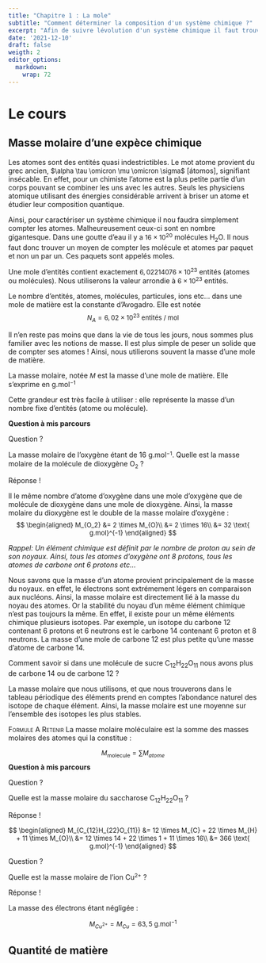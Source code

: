 ```yaml
---
title: "Chapitre 1 : La mole"
subtitle: "Comment déterminer la composition d'un système chimique ?"
excerpt: "Afin de suivre lévolution d'un système chimique il faut trouver comment quantifier l'état d'un système chimique. Quelles sont les grandeurs physiques pertinentes ? "
date: '2021-12-10'
draft: false
weigth: 2
editor_options: 
  markdown: 
    wrap: 72
---
```


<style>
.math {
  font-size: small;
}
</style>

# Le cours

## Masse molaire d'une expèce chimique

Les atomes sont des entités quasi indestrictibles. Le mot atome provient du grec ancien, $\alpha \tau \omicron \mu \omicron \sigma$ [átomos], signifiant insécable. En effet, pour un chimiste l'atome est la plus petite partie d'un corps pouvant se combiner les uns avec les autres. Seuls les physiciens atomique utilisant des énergies considérable arrivent à briser un atome et étudier leur composition quantique.

Ainsi, pour caractériser un système chimique il nou faudra simplement compter les atomes. Malheureusement ceux-ci sont en nombre gigantesque. Dans une goutte d'eau il y a $16 \times 10^{20}$ molécules H$_2$O. Il nous faut donc trouver un moyen de compter les molécule et atomes par paquet et non un par un. Ces paquets sont appelés moles. 

Une mole d’entités contient exactement $6,022 140 76 \times 10^{23}$ entités (atomes ou molécules). Nous utiliserons la valeur arrondie à $6 \times 10^{23}$ entités. 

::: {.definition}
Le nombre d'entités, atomes, molécules, particules, ions etc... dans une mole de matière est la constante d'Avogadro. Elle est notée $$N_A = 6,02 \times 10^{23} \text{ entités / mol}$$
:::

Il n'en reste pas moins que dans la vie de tous les jours, nous sommes plus familier avec les notions de masse. Il est plus simple de peser un solide que de compter ses atomes ! Ainsi, nous utilierons souvent la masse d'une mole de matière.

::: {.definition}
La masse molaire, notée $M$ est la masse d'une mole de matière. Elle s'exprime en g.mol$^{-1}$
:::

Cette grandeur est très facile à utiliser : elle représente la masse d'un nombre fixe d'entités (atome ou molécule).

**Question à mis parcours**

<div class="panelset">
  <div class="panel">
  <div class="panel-name">Question ? </div>
  <!-- Panel content -->
  <p>
  La masse molaire de l'oxygène étant de 16 g.mol$^{-1}$. Quelle est la masse molaire de la molécule de dioxygène O$_2$ ?
  </p>
  </div>
  <div class="panel">
  <div class="panel-name"> Réponse ! </div>
  <!-- Panel content -->
  <p>
  Il le même nombre d'atome d'oxygène dans une mole d'oxygène que de molécule de dioxygène dans une mole de dioxygène. Ainsi, la masse molaire du dioxygène est le double de la masse molaire d'oxygène :
  $$ 
  \begin{aligned}
  M_{O_2} &= 2 \times M_{O}\\
  &= 2 \times 16\\
  &= 32 \text{ g.mol}^{-1}
  \end{aligned}
  $$
  </p>
  </div>
</div>

*Rappel: Un élément chimique est définit par le nombre de proton au sein de son noyaux. Ainsi, tous les atomes d'oxygène ont 8 protons, tous les atomes de carbone ont 6 protons etc...*

Nous savons que la masse d'un atome provient principalement de la masse du noyaux. en effet, le électrons sont extrémement légers en comparaison aux nucléons. Ainsi, la masse molaire est directement lié à la masse du noyau des atomes. Or la stabilité du noyau d'un même élément chimique n'est pas toujours la même. En effet, il existe pour un même éléments chimique plusieurs isotopes. Par exemple, un isotope du carbone 12 contenant 6 protons et 6 neutrons est le carbone 14 contenant 6 proton et 8 neutrons. La masse d'une mole de carbone 12 est plus petite qu'une masse d'atome de carbone 14. 

Comment savoir si dans une molécule de sucre C~12~H~22~O~11~ nous avons plus de carbone 14 ou de carbone 12 ? 

La masse molaire que nous utilisons, et que nous trouverons dans le tableau périodique des éléments prend en comptes l'abondance naturel des isotope de chaque élément. Ainsi, la masse molaire est une moyenne sur l'ensemble des isotopes les plus stables.  

<span style="font-variant:small-caps;">Formule A Retenir</span> La masse molaire moléculaire est la somme des masses molaires des atomes qui la constitue : 

$$ M_{\text{molecule}} = \sum M_{atome}$$
**Question à mis parcours**
  
<div class="panelset">
  <div class="panel">
  <div class="panel-name">Question ? </div>
  <!-- Panel content -->
  <p>
  Quelle est la masse molaire du saccharose C~12~H~22~O~11~ ?
  </p>
  </div>
  <div class="panel">
  <div class="panel-name"> Réponse ! </div>
  <!-- Panel content -->
  <p>
  $$ 
  \begin{aligned}
  M_{C_{12}H_{22}O_{11}} &= 12 \times M_{C} + 22 \times M_{H} + 11 \times M_{O}\\
  &= 12 \times 14 + 22 \times 1 + 11 \times 16\\
  &= 366 \text{ g.mol}^{-1}
  \end{aligned}
  $$
  </p>
  </div>
</div>

<div class="panelset">
  <div class="panel">
  <div class="panel-name">Question ? </div>
  <!-- Panel content -->
  <p>
  
  Quelle est la masse molaire de l'ion Cu$^{2+}$ ?
  
 </p>
  </div>
  <div class="panel">
  <div class="panel-name"> Réponse ! </div>
  <!-- Panel content -->
  <p>
  
  La masse des électrons étant négligée :
  
  $$ 
  M_{Cu^{2+}} = M_{Cu} = 63,5 \text{ g.mol}^{-1}
  $$
  </p>
  </div>
</div>

## Quantité de matière 



